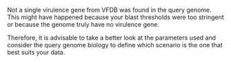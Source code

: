 Not a single virulence gene from VFDB was found in the query genome. This might have happened because your blast thresholds were too stringent or because the genome truly have no virulence gene.

Therefore, it is advisable to take a better look at the parameters used and consider the query genome biology to define which scenario is the one that best suits your data.